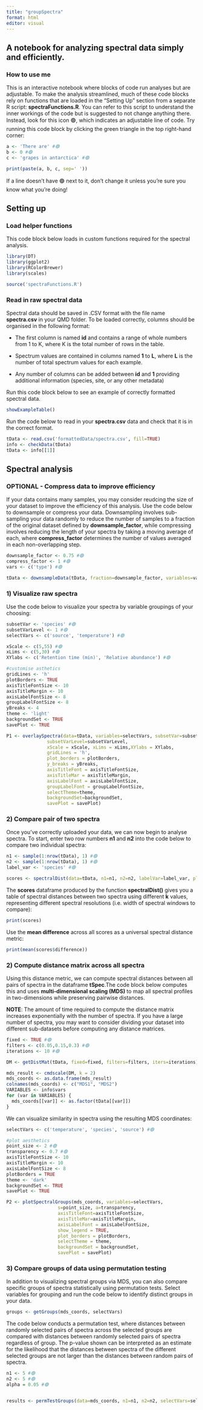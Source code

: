 ```yaml
---
title: "groupSpectra"
format: html
editor: visual
---
```


## A notebook for analyzing spectral data simply and efficiently.

### How to use me

This is an interactive notebook where blocks of code run analyses but are adjustable. To make the analysis streamlined, much of these code blocks rely on functions that are loaded in the "Setting Up" section from a separate R script: **spectraFunctions.R**. You can refer to this script to understand the inner workings of the code but is suggested to not change anything there. Instead, look for this icon 🟢, which indicates an adjustable line of code. Try running this code block by clicking the green triangle in the top right-hand corner:

```r
a <- 'There are' #🟢
b <- 0 #🟢
c <- 'grapes in antarctica' #🟢

print(paste(a, b, c, sep=' '))
```

If a line doesn't have 🟢 next to it, don't change it unless you're sure you know what you're doing!

## Setting up

### Load helper functions

This code block below loads in custom functions required for the spectral analysis.

```r
library(DT) 
library(ggplot2)
library(RColorBrewer)
library(scales)

source('spectraFunctions.R')

```

### Read in raw spectral data

Spectral data should be saved in .CSV format with the file name **spectra.csv** in your QMD folder. To be loaded correctly, columns should be organised in the following format:

-   The first column is named **id** and contains a range of whole numbers from 1 to K, where K is the total number of rows in the table.

-   Spectrum values are contained in columns named **1** to **L**, where **L** is the number of total spectrum values for each example.

-   Any number of columns can be added between **id** and **1** providing additional information (species, site, or any other metadata)

Run this code block below to see an example of correctly formatted spectral data.

```r
showExampleTable()
```

Run the code below to read in your **spectra.csv** data and check that it is in the correct format.

```r
tData <- read.csv('formattedData/spectra.csv', fill=TRUE)
info <- checkData(tData)
tData <- info[[1]]

```

## Spectral analysis

### OPTIONAL - Compress data to improve efficiency

If your data contains many samples, you may consider reudcing the size of your dataset to improve the efficiency of this analysis. Use the code below to downsample or compress your data. Downsampling involves sub-sampling your data randomly to reduce the number of samples to a fraction of the original dataset defined by **downsample_factor**, while compressing involves reducing the length of your spectra by taking a moving average of each, where **compress_factor** determines the number of values averaged in each non-overlapping step.

```r
downsample_factor <- 0.75 #🟢
compress_factor <- 1 #🟢
vars <- c('type') #🟢

tData <- downsampleData(tData, fraction=downsample_factor, variables=vars) %>% compressData(k=compress_factor)
```

### 1) Visualize raw spectra

Use the code below to visualize your spectra by variable groupings of your choosing:

```r
subsetVar <- 'species' #🟢
subsetVarLevel <- 1 #🟢
selectVars <- c('source', 'temperature') #🟢

xScale <- c(5,55) #🟢
xLims <- c(5,30) #🟢
XYlabs <- c('Retention time (min)', 'Relative abundance') #🟢

#customise asthetics
gridLines <- 'h'
plotBorders <- TRUE
axisTitleFontSize <- 10
axisTitleMargin <- 10
axisLabelFontSize <- 8
groupLabelFontSize <- 8
yBreaks <- 4
theme <- 'light'
backgroundSet <- TRUE
savePlot <- TRUE

P1 <- overlaySpectra(data=tData, variables=selectVars, subsetVar=subsetVar,
               subsetVarLevel=subsetVarLevel, 
               xScale = xScale, xLims = xLims,XYlabs = XYlabs,
               gridLines = 'h', 
               plot_borders = plotBorders,
               y_breaks = yBreaks,
               axisTitleFont = axisTitleFontSize,
               axisTitleMar = axisTitleMargin,
               axisLabelFont = axisLabelFontSize,
               groupLabelFont = groupLabelFontSize,
               selectTheme=theme,
               backgroundSet=backgroundSet,
               savePlot = savePlot)

```

### 2) Compare pair of two spectra

Once you've correctly uploaded your data, we can now begin to analyse spectra. To start, enter two row numbers **n1** and **n2** into the code below to compare two individual spectra:

```r
n1 <- sample(1:nrow(tData), 1) #🟢
n2 <- sample(1:nrow(tData), 1) #🟢                 
label_var <- 'species' #🟢                 

scores <- spectralDist(data=tData, n1=n1, n2=n2, labelVar=label_var, plotSpectra=TRUE, verbose=FALSE)


```

The **scores** dataframe produced by the function **spectralDist()** gives you a table of spectral distances between two spectra using different **k** values, representing different spectral resolutions (i.e. width of spectral windows to compare):

```r
print(scores)
```

Use the **mean difference** across all scores as a universal spectral distance metric:

```r
print(mean(scores$difference))
```

### 2) Compute distance matrix across all spectra

Using this distance metric, we can compute spectral distances between all pairs of spectra in the dataframe **tSpec**.The code block below computes this and uses **multi-dimensional scaling (MDS)** to map all spectral profiles in two-dimensions while preserving pairwise distances.

**NOTE**: The amount of time required to compute the distance matrix increases exponentially with the number of spectra. If you have a large number of spectra, you may want to consider dividing your dataset into different sub-datasets before computing any distance matrices.

```r
fixed <- TRUE #🟢
filters <- c(0.05,0.15,0.3) #🟢
iterations <- 10 #🟢

DM <- getDistMat(tData, fixed=fixed, filters=filters, iters=iterations)

mds_result <- cmdscale(DM, k = 2)
mds_coords <- as.data.frame(mds_result)
colnames(mds_coords) <- c("MDS1", "MDS2")
VARIABLES <- info$vars
for (var in VARIABLES) {
  mds_coords[[var]] <- as.factor(tData[[var]])
}
```

We can visualize similarity in spectra using the resulting MDS coordinates:

```r
selectVars <- c('temperature', 'species', 'source') #🟢

#plot aesthetics
point_size <- 2 #🟢
transparency <- 0.7 #🟢
axisTitleFontSize <- 10
axisTitleMargin <- 10
axisLabelFontSize <- 8
plotBorders = TRUE
theme <- 'dark'
backgroundSet <- TRUE
savePlot <- TRUE

P2 <- plotSpectralGroups(mds_coords, variables=selectVars, 
                   s=point_size, a=transparency, 
                   axisTitleFont=axisTitleFontSize,
                   axisTitleMar=axisTitleMargin,
                   axisLabelFont = axisLabelFontSize,
                   show_legend = TRUE,
                   plot_borders = plotBorders,
                   selectTheme = theme,
                   backgroundSet = backgroundSet,
                   savePlot = savePlot)


```

### 3) Compare groups of data using permutation testing

In addition to visualizing spectral groups via MDS, you can also compare specific groups of spectra statistically using permutation tests. Select variables for grouping and run the code below to identify distinct groups in your data.

```r
groups <- getGroups(mds_coords, selectVars)
```

The code below conducts a permutation test, where distances between randomly selected pairs of spectra across the selected groups are compared with distances between randomly selected pairs of spectra regardless of group. The p-value shown can be interpreted as an estimate for the likelihood that the distances between spectra of the different selected groups are not larger than the distances between random pairs of spectra.

```r
n1 <- 5 #🟢
n2 <- 5 #🟢
alpha = 0.05 #🟢


results <- permTestGroups(data=mds_coords, n1=n1, n2=n2, selectVars=selectVars, a=alpha, nTests=1000)
```
